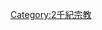 {{Commons category|Religion in the 19th century}}
{{Religion category|century=19}}
[[Category:2千紀宗教|Category:2千紀宗教]]